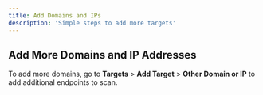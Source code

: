 ```yaml
---
title: Add Domains and IPs
description: 'Simple steps to add more targets'
---
```


## Add More Domains and IP Addresses

To add more domains, go to **Targets** > **Add Target** > **Other Domain or IP** to add additional endpoints to scan.
